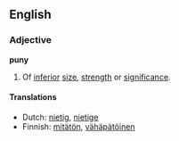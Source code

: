 ==English==
===Adjective===
'''puny'''

#Of [[inferior]] [[size]], [[strength]] or [[significance]].

====Translations====
*Dutch: [[nietig]], [[nietige]]
*Finnish: [[mitätön]], [[vähäpätöinen]]